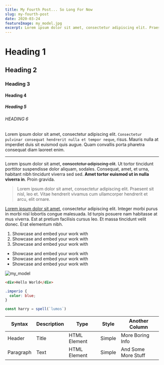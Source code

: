 ```yaml
---
title: My Fourth Post... So Long For Now
slug: my-fourth-post
date: 2020-03-24
featureImage: my_model.jpg
excerpt: Lorem ipsum dolor sit amet, consectetur adipiscing elit. Praesent sit nisl, leo et. Vitae hendrerit vivamus cum ullamcorper hendrerit et arcu, elit ornare.
---
```


# Heading 1

## Heading 2

### Heading 3

#### Heading 4

##### Heading 5

###### HEADING 6

Lorem ipsum dolor sit amet, consectetur adipiscing elit. `Consectetur pulvinar consequat hendrerit nulla et tempor neque`, risus.
Mauris nulla at imperdiet duis sit euismod quis augue. Quam convallis porta pharetra consequat diam laoreet enim.

---

Lorem ipsum dolor sit amet, ~~consectetur adipiscing elit~~.
Ut tortor tincidunt porttitor suspendisse dolor aliquam, sodales. Consequat, amet, et urna,
habitant nibh tincidunt viverra sed sed. **Amet tortor euismod ut in nulla viverra in**. Proin gravida.

> Lorem ipsum dolor sit amet, consectetur adipiscing elit.
> Praesent sit nisl, leo et. Vitae hendrerit vivamus cum ullamcorper hendrerit et arcu, elit ornare.

[Lorem ipsum dolor sit amet](https://duckduckgo.com), consectetur adipiscing elit.
Integer morbi purus in morbi nisl lobortis congue malesuada. Id turpis posuere nam habitasse at mus viverra.
Est at pretium facilisis cursus leo.
Et massa tincidunt velit donec. Erat elementum nibh.

1. Showcase and embed your work with
2. Showcase and embed your work with
3. Showcase and embed your work with

- Showcase and embed your work with
- Showcase and embed your work with
- Showcase and embed your work with

![my_model](my_model.jpg "my_model")

```html
<div>Hello World</div>
```

```css
.imperio {
  color: blue;
}
```

```js
const harry = spell(`lumos`)
```

| Syntax    | Description | Type         | Style  | Another Column      |
| --------- | ----------- | ------------ | ------ | ------------------- |
| Header    | Title       | HTML Element | Simple | More Boring Info    |
| Paragraph | Text        | HTML Element | Simple | And Some More Stuff |
